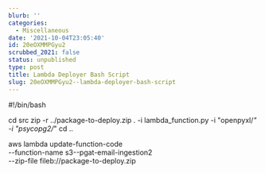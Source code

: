 ```yaml
---
blurb: ''
categories:
  - Miscellaneous
date: '2021-10-04T23:05:40'
id: 20eOXMMPGyu2
scrubbed_2021: false
status: unpublished
type: post
title: Lambda Deployer Bash Script
slug: 20eOXMMPGyu2--lambda-deployer-bash-script
---
```


#!/bin/bash

cd src
zip -r ../package-to-deploy.zip . -i lambda_function.py -i "openpyxl/*" -i "psycopg2/*"
cd ..

aws lambda update-function-code \
    --function-name s3--pgat-email-ingestion2 \
    --zip-file fileb://package-to-deploy.zip
